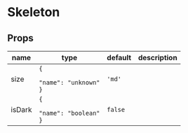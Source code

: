 
# Skeleton

## Props

|name|type|default|description|
|----|----|-------|-----------|
|size|<code>&#123;<br/><span className="default-prop-spacer"></span><span className="default-prop-spacer"></span><span className="default-prop-spacer"></span> "name": "unknown"<br />&#125;</code>|`'md'`||
|isDark|<code>&#123;<br/><span className="default-prop-spacer"></span><span className="default-prop-spacer"></span><span className="default-prop-spacer"></span> "name": "boolean"<br />&#125;</code>|`false`||



